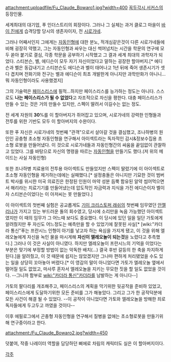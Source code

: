 attachment:uploadfile/Fu_Claude_Bowaro1.jpg?width=400
[[꼭두각시 서커스]]의 등장인물.

세계최대의 대기업, 푸 인더스트리의 회장이다. 그러나 그 실체는 과거 클로그 마을이 [[바이 진]]에게 습격당할 당시의 생존자이자, 전 [[시로가네]].

그러나 어째서인지 그에게는 [[자동인형]]에 대한 분노, 적개심같은것이 다른 시로가네들에 비해 굉장히 약했고, 그는 자동인형과 싸우는 대신 썩어넘치는 시간을 학문의 연구에 모두 쏟아 붙기로 결심, 각종 학문을 공부하기 시작했고 그 결과 세계 최대의 과학자가 되었다. 스티븐슨, 벨, 에디슨이 모두 자기 자신이었다고 말하는 굉장한 할아버지.[* 에디슨과 벨은 동갑내기고 스티븐슨도 에디슨과 벨이 태어나고 1년 뒤에 죽어 생존시기가 셋 다 겹치며 전화기와 전구는 벨과 에디슨이 최초 개발한게 아니지만 과학만화가 아니니... 뭐 자동인형이라도 사용했겠지]

그의 기술력은 [[페이스리스]]에 필적…하지만 페이스리스를 능가하는 정도는 아니다. 스스로도 '''나는 페이스리스가 될 수 없었다'''고 자조적으로 자신을 평한다. 대충 페이스리스가 만들 수 있는 것은 거의 만들수 있지만, 스펙이 딸려서 이길수는 없는 정도.

전 세계 자원의 '''30'''%를 이 할아버지가 쥐어잡고 있으며, 시로가네의 강력한 인형들과 전투를 위한 기반도 모두 이 할아버지의 수완이다. 

또한 푸 자신은 시로가네의 첫번째 "관객"으로서 살아갈 것을 결심했고, 조나하병의 원인인 공충형 초소형 자동인형을 연구해서 아이섹트라는 독자적인 감시&정보수집용 초소형 로봇을 만들어냈다. 이 것으로 시로가네들과 자동인형간의 싸움을 끝임없이 관찰하고 있었다. 그를 바탕으로 자신의 명령을 따르는 [[자동인형]]을 만들기도 했다.(저 위의 메이드는 사실 자동인형) 

또한 조나하병 치료용의 전투용 아이섹트도 만들었지만 스펙이 딸렸기에 이 아이섹트로 초소형 자동인형을 제거하는데에는 실패했다.[* 설정충돌은 아니지만 기묘한 것이 범버트 박사를 위시한 미국 의료진은 한정된 인원이 마약 성분 듬뿍 함유된 알약 씹어먹으면서 해리라는 치료기기를 만들어냈는데 압도적인 자금력과 지식을 가진 에디슨이자 벨이자 스티븐슨이었다는 이 아저씨는 못 만들었다.]

이 아이섹트의 첫번째 실험은 공교롭게도 [[기이 크리스토퍼 래쉬]]의 첫번째 임무였던 [[안젤리나]]가 가지고 있는 부드러운 돌의 회수였고, 당시에 소리만을 녹음 가능했던 아이섹트였지만 이 때의 임무가 그 어느때 보다도 중요했다. 이 당시에 있던 일을 일단 가토에게 알려줬지만 푸 자신도 어느정도는 예측만을 할 수 있었기에 잘못된 사실[* [wiki:"카더라 통신"푸는 프란시느 인형이 아기를 낳고자 하는 욕심을 가지게 됐고, 이 것을 위해 엘레오놀에게 자신을 녹인 물을 마시게해 '''자신이 엘레오놀이 되는것'''을 노렸다고 추측했다.] 그러나 이 것은 사실이 아니였다. 하지만 엘레오놀이 프란시느의 기억을 이었다는 부분은 맞기에 부정할 방법이 없는 악독한 배치(...) 결국 후반 갈등의 한 축을 차지하게 된다.]을 알려줬고, 이 것 때문에 쉽지는 않았겠지만 그나마 편하게 처리됐었을 수도 있는 일을 상당히 꼬아놓아 버렸다.[* 이 영감의 말이 아니었다면 가토가 엘레오놀 옆에서 떨어질 일도 없었고, 마사루 혼자서 엘레오놀을 지키는 무모한 짓을 할 일도 없었을 것이다. --그니까 함부로 [[wiki:"카더라 통신"카더라]]를 남발하는 게 아니다--]

가토의 팔다리를 개조해주고, 페이스리스의 계획을 막기위한 뒷공작을 준비하 있었고, 페이스리스에게 도달하기위한 모든 준비를 그가 해놓았다. 그리고 그가 한 공작덕분에 모든 사건이 해결 될 수 있었다. --이 공작이 아니었다면 가토와 엘레오놀을 방해한 죄로 독자들에게 두고두고 까였을 것이다--


이후 에필로그에서 곤충형 자동인형을 연구해서 질병을 없애는 초소형로봇을 만들기위해 연구중이라고 한다.

attachment:/Fu_Claude_Bowaro2.jpg?width=450

덧붙여, 작중 나레이터 역할을 담당하던 삐에로 차림의 캐릭터도 실은 이 할아버지이다.

[[각주]]
